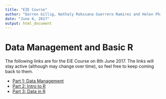 ```yaml
---
title: "EIE Course"
author: "Darren Gillig, Nathaly Rokssana Guerrero Ramirez and Helen Phillips"
date: "June 6, 2017"
output: html_document
---
```

# Data Management and Basic R

The following links are for the EIE Course on 8th June 2017. The links will stay active (although may change over time), so feel free to keep coming back to them.

* [Part 1: Data Management]()
* [Part 2: Intro to R](https://helenphillips.github.io/EIE_dataManagementAndR/Helens_intro.html)
* [Part 3: Data in R](https://helenphillips.github.io/EIE_dataManagementAndR/Data_management_Darren.html)